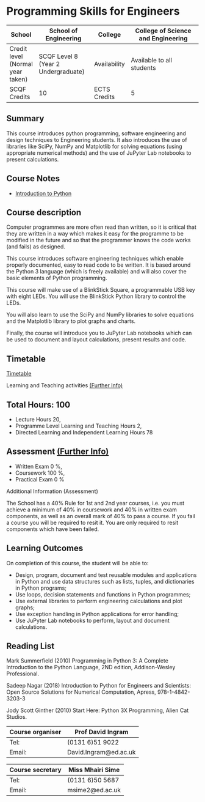 # Programming Skills for Engineers


| School | School of Engineering | College | College of Science and Engineering |
|--------|-----------------------|---------|------------------------------------|
| Credit level (Normal year taken) | SCQF Level 8 (Year 2 Undergraduate) | Availability | Available to all students |
| SCQF Credits | 10 | ECTS Credits | 5 |


## Summary

This course introduces python programming, software engineering and design techniques to Engineering students. It also introduces the use of libraries like SciPy, NumPy and Matplotlib for solving equations (using appropriate numerical methods) and the use of JuPyter Lab notebooks to present calculations.

## Course Notes

- [Introduction to Python](1_Introduction.qmd)

## Course description

Computer programmes are more often read than written, so it is critical that they are written in a way which makes it easy for the programme to be modified in the future and so that the programmer knows the code works (and fails) as designed.  

This course introduces software engineering techniques which enable properly documented, easy to read code to be written.  It is based around the Python 3 language (which is freely available) and will also cover the basic elements of Python programming.  

This course will make use of a BlinkStick Square, a programmable USB key with eight LEDs.  You will use the BlinkStick Python library to control the LEDs.

You will also learn to use the SciPy and NumPy libraries to solve equations and the Matplotlib library to plot graphs and charts.

Finally, the course will introduce you to JuPyter Lab notebooks which can be used to document and layout calculations, present results and code.


## Timetable 


<a href="https://www.ted.is.ed.ac.uk/UOE2223_SWS/TIMETABLE.ASP?OBJECTCLASS=MODULE&amp;IDENTIFIER=SCEE08014_SV1_SEM1&amp;STYLE=TEXTSPREADSHEET&amp;TEMPLATE=SWSCUST+OBJECT+TEXTSPREADSHEET&amp;WEEK=9-19" target="_blank">Timetable</a>

Learning and Teaching activities <a href="http://www.studentsystems.is.ed.ac.uk/staff/Support/User_Guides/CCAM//Teaching_Learning.htm" target="_blank">(Further Info)</a>

## Total Hours: 100
- Lecture Hours 20,
- Programme Level Learning and Teaching Hours 2,
- Directed Learning and Independent Learning Hours 78

## Assessment <a href="http://www.studentsystems.is.ed.ac.uk/staff/Support/User_Guides/CCAM//Assessment_Methods.htm" target="_blank">(Further Info)</a>

- Written Exam 0 %,
- Coursework 100 %,
- Practical Exam 0 %

Additional Information (Assessment)

The School has a 40% Rule for 1st and 2nd year courses, i.e. you must achieve a minimum of 40% in coursework and 40% in written exam components, as well as an overall mark of 40% to pass a course. If you fail a course you will be required to resit it. You are only required to resit components which have been failed.

## Learning Outcomes

On completion of this course, the student will be able to:

- Design, program, document and test reusable modules and applications in Python and use data structures such as lists, tuples, and dictionaries in Python programs;
- Use loops, decision statements and functions in Python programmes;
- Use external libraries to perform engineering calculations and plot graphs;
- Use exception handling in Python applications for error handling;
- Use JuPyter Lab notebooks to perform, layout and document calculations.

## Reading List

Mark Summerfield (2010) Programming in Python 3: A Complete Introduction to the Python Language, 2ND edition, Addison-Wesley Professional.

Sadeep Nagar (2018) Introduction to Python for Engineers and Scientists: Open Source Solutions for Numerical Computation, Apress, 978-1-4842-3203-3

Jody Scott Ginther (2010) Start Here: Python 3X Programming, Alien Cat Studios.

| Course organiser | Prof David Ingram | 
|-----|----|
| Tel: |  (0131 6)51 9022 | 
| Email: |  David.Ingram@ed.ac.uk | 

| Course secretary | Miss Mhairi Sime | 
|-----|----|
| Tel: |  (0131 6)50 5687 | 
| Email: |  msime2@ed.ac.uk | 